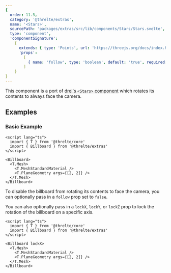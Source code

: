 ```yaml
---
{
  order: 11.5,
  category: '@threlte/extras',
  name: '<Stars>',
  sourcePath: 'packages/extras/src/lib/components/Stars/Stars.svelte',
  type: 'component',
  'componentSignature':
    {
      extends: { type: 'Points', url: 'https://threejs.org/docs/index.html#api/en/objects/Points' },
      'props':
        [
          { name: 'follow', type: 'boolean', default: 'true', required: false }
        ]
    }
}
---
```


This component is a port of [drei's `<Stars>`
component](https://github.com/pmndrs/drei#stars) which rotates its contents
to always face the camera.

<Example path="extras/stars" />

## Examples

### Basic Example

```svelte title="Billboard.svelte"
<script lang="ts">
  import { T } from '@threlte/core'
  import { Billboard } from '@threlte/extras'
</script>

<Billboard>
  <T.Mesh>
    <T.MeshStandardMaterial />
    <T.PlaneGeometry args={[2, 2]} />
  </T.Mesh>
</Billboard>
```

To disable the billboard from rotating its contents to face the camera, you can
optionally pass in a `follow` prop set to `false`.

You can also optionally pass in a `lockX`, `lockY`, or `lockZ` prop to lock the
rotation of the billboard on a specific axis.

```svelte title="BillboardLocked.svelte"
<script lang="ts">
  import { T } from '@threlte/core'
  import { Billboard } from '@threlte/extras'
</script>

<Billboard lockX>
  <T.Mesh>
    <T.MeshStandardMaterial />
    <T.PlaneGeometry args={[2, 2]} />
  </T.Mesh>
</Billboard>
```
